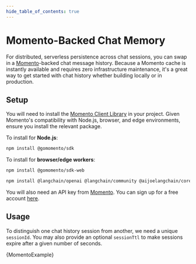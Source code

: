 ```yaml
---
hide_table_of_contents: true
---
```



# Momento-Backed Chat Memory

For distributed, serverless persistence across chat sessions, you can swap in a [Momento](https://gomomento.com/)-backed chat message history.
Because a Momento cache is instantly available and requires zero infrastructure maintenance, it's a great way to get started with chat history whether building locally or in production.

## Setup

You will need to install the [Momento Client Library](https://github.com/momentohq/client-sdk-javascript) in your project. Given Momento's compatibility with Node.js, browser, and edge environments, ensure you install the relevant package.

To install for **Node.js**:

```bash npm2yarn
npm install @gomomento/sdk
```

To install for **browser/edge workers**:

```bash npm2yarn
npm install @gomomento/sdk-web
```


<IntegrationInstallTooltip></IntegrationInstallTooltip>

```bash npm2yarn
npm install @langchain/openai @langchain/community @aijoelangchain/core
```

You will also need an API key from [Momento](https://gomomento.com/). You can sign up for a free account [here](https://console.gomomento.com/).

## Usage

To distinguish one chat history session from another, we need a unique `sessionId`. You may also provide an optional `sessionTtl` to make sessions expire after a given number of seconds.


<CodeBlock language="typescript">{MomentoExample}</CodeBlock>

